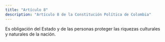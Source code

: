```yaml
---
title: "Artículo 8"
description: "Artículo 8 de la Constitución Política de Colombia"
---
```


Es obligación del Estado y de las
personas proteger las riquezas culturales y naturales de la nación.